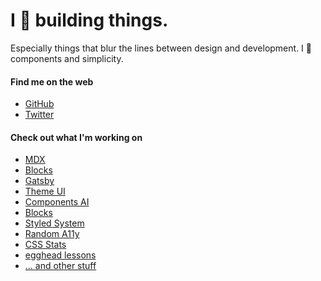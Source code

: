 
# I 🖤 building things.

Especially things that blur the lines between design and development. I 🖤 components and simplicity.

#### Find me on the web

- [GitHub][gh]
- [Twitter][tw]

#### Check out what I'm working on

- [MDX][mdx]
- [Blocks](https://blocks-ui.com)
- [Gatsby][gatsby]
- [Theme UI](https://theme-ui.com)
- [Components AI](https://components.ai)
- [Blocks](https://mdx-blocks.com)
- [Styled System][sys]
- [Random A11y][rand]
- [CSS Stats][css]
- [egghead lessons][egghead]
- [... and other stuff][gh]

[gh]: https://github.com/johno
[tw]: https://twitter.com/4lpine
[gatsby]: https://gatsbyjs.org
[mdx]: https://github.com/mdx-js/mdx
[kit]: https://github.com/c8r/kit
[x0]: https://github.com/c8r/x0
[sys]: https://github.com/jxnblk/styled-system
[std]: https://github.com/standard-components
[rand]: https://github.com/johno/random-a11y
[css]: https://cssstats.com
[egghead]: https://egghead.io/instructors/john-otander
